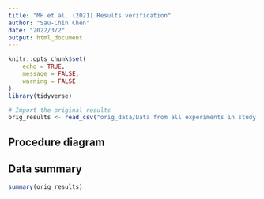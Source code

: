 ```yaml
---
title: "MH et al. (2021) Results verification"
author: "Sau-Chin Chen"
date: "2022/3/2"
output: html_document
---
```


```r
knitr::opts_chunk$set(
	echo = TRUE,
	message = FALSE,
	warning = FALSE
)
library(tidyverse)

# Import the original results 
orig_results <- read_csv("orig_data/Data from all experiments in study is color continuously activated in a changing discourse context.csv")
```


## Procedure diagram




## Data summary


```r
summary(orig_results)
```

